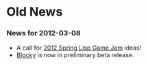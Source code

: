= Old News =

=== News for 2012-03-08 ===

* A call for [[2012 Spring Lisp Game Jam]] ideas!
* [[Blocky]] is now in preliminary beta release.